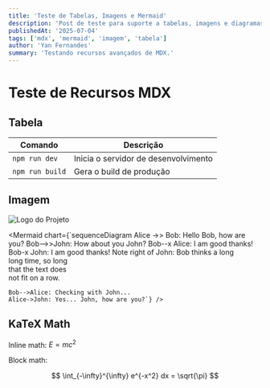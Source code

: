 ```yaml
---
title: 'Teste de Tabelas, Imagens e Mermaid'
description: 'Post de teste para suporte a tabelas, imagens e diagramas Mermaid em MDX.'
publishedAt: '2025-07-04'
tags: ['mdx', 'mermaid', 'imagem', 'tabela']
author: 'Yan Fernandes'
summary: 'Testando recursos avançados de MDX.'
---
```



# Teste de Recursos MDX
<Cover
  src="https://cdn.cosmos.so/affd4b79-e848-4dfd-bd42-5f2c4a847365?format=jpeg"
  alt="Image from the movie Alien - from cosmo.com"
  caption="cosmo.com"
/>

## Tabela

| Comando | Descrição |
|---------|-----------|
| `npm run dev` | Inicia o servidor de desenvolvimento |
| `npm run build` | Gera o build de produção |

## Imagem

![Logo do Projeto](/cover.jpg)

<Mermaid chart={`sequenceDiagram
    Alice ->> Bob: Hello Bob, how are you?
    Bob-->>John: How about you John?
    Bob--x Alice: I am good thanks!
    Bob-x John: I am good thanks!
    Note right of John: Bob thinks a long<br/>long time, so long<br/>that the text does<br/>not fit on a row.

    Bob-->Alice: Checking with John...
    Alice->John: Yes... John, how are you?`} />

## KaTeX Math

Inline math: $E = mc^2$

Block math:

$$
\int_{-\infty}^{\infty} e^{-x^2} dx = \sqrt{\pi}
$$

